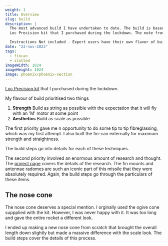 ```yaml
---
weight: 1 
title: Overview
slug: build
description: |
  The most advanced build I have undertaken to date. The build is based on the
  Loc Precision kit that I purchased during the lockdown. The note from Loc says it all really

  Instructions Not included - Expert users have their own flavor of builds.
date: "23-nov-2023"
tags:
  - fincan
  - slotted
imageWidth: 1024
imageHeight: 1024
image: phoenix/phoenix-section
---
```

[Loc Precision kit](https://locprecision.com/collections/rockets-7-675-diameter/products/phoenix-75)
that I purchased during the lockdown.

<BlogImage
  src='phoenix/phoenix-section'
  alt='phoenix section'
  width='1055'
  height='1055'
/>

My flavour of build prioritised two things

1. **Strength** Build as string as possible with the expectation that it will
fly with an 'M' motor at some point
2. **Aesthetics** Build as scale as possible

The first priority gave me n opportunity to do some tip to tip fibreglassing,
which was my first attempt. I also built the fin-can externally for maximum
strength and straightness.

The build steps go into details for each of these techniques.

The second priority involved an enormous amount of research and thought.
The [project page](/projects/phoenix) covers the details of the research.
The fin mounts and antennae radomes are such an iconic part of this missile
that they were absolutely required. Again, the build steps go through the
particulars of these items.

## The nose cone

The nose cone deserves a special mention. I orginally used the ogive cone
suppplied with the kit. However, I was never happy with it. It was too long
and gave the entire rocket a different look.

<BlogImage src="phoenix/nosecone/nosecones" alt="nose cones" width="3024" height="4032"/>

I ended up making a new nose cone from scratch that brought the overall length
down slightly but made a massive difference with the scale look. The build steps
cover the details of this process.
